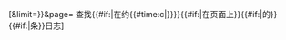 [{{fullurl:Special:Log|type={{{type|}}}&user={{urlencode:{{{user|}}}}}&offset={{#time:YmdHis|{{{offset|}}}}}&limit={{{limit|}}}}}&page={{urlencode:{{{page|}}}}} 查找{{{user|}}}{{#if:{{{offset|}}}|在约{{#time:c|{{{offset|}}}}}}}{{#if:{{{page|}}}|在页面{{{page|}}}上}}{{#if:{{{user|}}}{{{offset|}}}{{{page|}}}|的}}{{#if:{{{limit|}}}|{{{limit|}}}条}}{{{type|}}}日志]<noinclude>{{Documentation}}</noinclude>